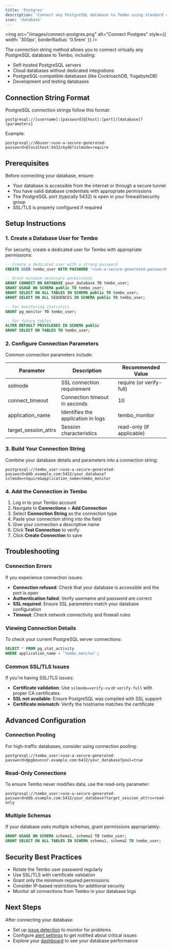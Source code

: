 ```yaml
---
title: 'Postgres'
description: 'Connect any PostgreSQL database to Tembo using standard connection strings for maximum flexibility.'
icon: 'database'
---
```


<img
	src="/images/connect-postgres.png"
	alt="Connect Postgres"
	style={{ width: '300px', borderRadius: '0.5rem' }}
/>

The connection string method allows you to connect virtually any PostgreSQL database to Tembo, including:

- Self-hosted PostgreSQL servers
- Cloud databases without dedicated integrations
- PostgreSQL-compatible databases (like CockroachDB, YugabyteDB)
- Development and testing databases

## Connection String Format

PostgreSQL connection strings follow this format:

```
postgresql://[username]:[password]@[host]:[port]/[database]?[parameters]
```

Example:

```
postgresql://dbuser:<use-a-secure-generated-password>@localhost:5432/mydb?sslmode=require
```

## Prerequisites

Before connecting your database, ensure:

- Your database is accessible from the internet or through a secure tunnel
- You have valid database credentials with appropriate permissions
- The PostgreSQL port (typically 5432) is open in your firewall/security group
- SSL/TLS is properly configured if required

## Setup Instructions

### 1. Create a Database User for Tembo

For security, create a dedicated user for Tembo with appropriate permissions:

```sql
-- Create a dedicated user with a strong password
CREATE USER tembo_user WITH PASSWORD '<use-a-secure-generated-password>';

-- Grant minimum necessary permissions
GRANT CONNECT ON DATABASE your_database TO tembo_user;
GRANT USAGE ON SCHEMA public TO tembo_user;
GRANT SELECT ON ALL TABLES IN SCHEMA public TO tembo_user;
GRANT SELECT ON ALL SEQUENCES IN SCHEMA public TO tembo_user;

-- For monitoring statistics
GRANT pg_monitor TO tembo_user;

-- For future tables
ALTER DEFAULT PRIVILEGES IN SCHEMA public
GRANT SELECT ON TABLES TO tembo_user;
```

### 2. Configure Connection Parameters

Common connection parameters include:

| Parameter            | Description                        | Recommended Value         |
| -------------------- | ---------------------------------- | ------------------------- |
| sslmode              | SSL connection requirement         | require (or verify-full)  |
| connect_timeout      | Connection timeout in seconds      | 10                        |
| application_name     | Identifies the application in logs | tembo_monitor             |
| target_session_attrs | Session characteristics            | read-only (if applicable) |

### 3. Build Your Connection String

Combine your database details and parameters into a connection string:

```
postgresql://tembo_user:<use-a-secure-generated-password>@db.example.com:5432/your_database?sslmode=require&application_name=tembo_monitor
```

### 4. Add the Connection in Tembo

1. Log in to your Tembo account
2. Navigate to **Connections** > **Add Connection**
3. Select **Connection String** as the connection type
4. Paste your connection string into the field
5. Give your connection a descriptive name
6. Click **Test Connection** to verify
7. Click **Create Connection** to save

## Troubleshooting

### Connection Errors

If you experience connection issues:

- **Connection refused**: Check that your database is accessible and the port is open
- **Authentication failed**: Verify username and password are correct
- **SSL required**: Ensure SSL parameters match your database configuration
- **Timeout**: Check network connectivity and firewall rules

### Viewing Connection Details

To check your current PostgreSQL server connections:

```sql
SELECT * FROM pg_stat_activity
WHERE application_name = 'tembo_monitor';
```

### Common SSL/TLS Issues

If you're having SSL/TLS issues:

- **Certificate validation**: Use `sslmode=verify-ca` or `verify-full` with proper CA certificates
- **SSL not available**: Ensure PostgreSQL was compiled with SSL support
- **Certificate mismatch**: Verify the hostname matches the certificate

## Advanced Configuration

### Connection Pooling

For high-traffic databases, consider using connection pooling:

```
postgresql://tembo_user:<use-a-secure-generated-password>@pgbouncer.example.com:6432/your_database?pool=true
```

### Read-Only Connections

To ensure Tembo never modifies data, use the read-only parameter:

```
postgresql://tembo_user:<use-a-secure-generated-password>@db.example.com:5432/your_database?target_session_attrs=read-only
```

### Multiple Schemas

If your database uses multiple schemas, grant permissions appropriately:

```sql
GRANT USAGE ON SCHEMA schema1, schema2 TO tembo_user;
GRANT SELECT ON ALL TABLES IN SCHEMA schema1, schema2 TO tembo_user;
```

## Security Best Practices

- Rotate the Tembo user password regularly
- Use SSL/TLS with certificate validation
- Grant only the minimum required permissions
- Consider IP-based restrictions for additional security
- Monitor all connections from Tembo in your database logs

## Next Steps

After connecting your database:

- Set up [issue detection](/solving/issue-detection) to monitor for problems
- Configure [alert settings](/alerts) to get notified about critical issues
- Explore your [dashboard](/dashboard) to see your database performance
